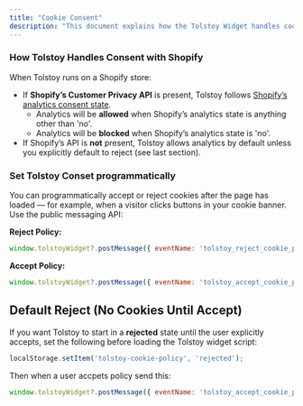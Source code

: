 ```yaml
---
title: "Cookie Consent"
description: "This document explains how the Tolstoy Widget handles cookie consent, how it integrates with Shopify’s Customer Privacy API, and how to control acceptance or rejection programmatically."
---
```


### **How Tolstoy Handles Consent with Shopify**

When Tolstoy runs on a Shopify store:

- If **Shopify’s Customer Privacy API** is present, Tolstoy follows [Shopify’s analytics consent state](https://shopify.dev/docs/api/customer-privacy#check-consent-given).
  - Analytics will be **allowed** when Shopify’s analytics state is anything other than 'no'.
  - Analytics will be **blocked** when Shopify’s analytics state is 'no'.
- If Shopify’s API is **not** present, Tolstoy allows analytics by default unless you explicitly default to reject (see last section).

### Set Tolstoy Conset programmatically

You can programmatically accept or reject cookies after the page has loaded — for example, when a visitor clicks buttons in your cookie banner. Use the public messaging API:

**Reject Policy:**

```javascript
window.tolstoyWidget?.postMessage({ eventName: 'tolstoy_reject_cookie_policy' });
```

**Accept Policy:**

```javascript
window.tolstoyWidget?.postMessage({ eventName: 'tolstoy_accept_cookie_policy' });
```

## **Default Reject (No Cookies Until Accept)**

If you want Tolstoy to start in a **rejected** state until the user explicitly accepts, set the following before loading the Tolstoy widget script:

```javascript
localStorage.setItem('tolstoy-cookie-policy', 'rejected');
```

Then when a user accpets policy send this:

```javascript
window.tolstoyWidget?.postMessage({ eventName: 'tolstoy_accept_cookie_policy' });
```